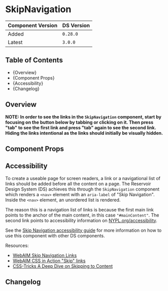 

<Meta of={SkipNavigationStories} />

# SkipNavigation

| Component Version | DS Version |
| ----------------- | ---------- |
| Added             | `0.28.0`   |
| Latest            | `3.0.0`    |

## Table of Contents

- {<Link href="#overview" target="_self">Overview</Link>}
- {<Link href="#component-props" target="_self">Component Props</Link>}
- {<Link href="#accessibility" target="_self">Accessibility</Link>}
- {<Link href="#changelog" target="_self">Changelog</Link>}

## Overview

<Description of={SkipNavigationStories} />

**NOTE: In order to see the links in the `SkipNavigation` component, start by focusing
on the button below by tabbing or clicking on it. Then press "tab" to see the
first link and press "tab" again to see the second link. Hiding the links
intentional as the links should initially be visually hidden.**

## Component Props

<Canvas of={SkipNavigationStories.WithControls} />

<ArgTypes of={SkipNavigationStories.WithControls} />

## Accessibility

To create a useable page for screen readers, a link or a navigational list of
links should be added before all the content on a page. The Reservoir Design
System (DS) achieves this through the `SkipNavigation` component which renders
a `<nav>` element with an `aria-label` of "Skip Navigation". Inside the `<nav>`
element, an unordered list is rendered.

The reason this is a navigation list of links is because the first main link
points to the anchor of the main content, in this case `"#mainContent"`. The
second link points to accessibility information on [NYPL.org/accessibility](https://nypl.org/accessibility).

See the [Skip Navigation accessibility guide](../?path=/docs/accessibility-guide-skip-navigation--docs)
for more information on how to use this component with other DS components.

Resources:

- [WebAIM Skip Navigation Links](https://webaim.org/techniques/skipnav/)
- [WebAIM CSS in Action "Skip" links](https://webaim.org/techniques/css/invisiblecontent/#skipnavlinks)
- [CSS-Tricks A Deep Dive on Skipping to Content](https://css-tricks.com/a-deep-dive-on-skipping-to-content/)

## Changelog

<ComponentChangelogTable changelogData={changelogData} />
